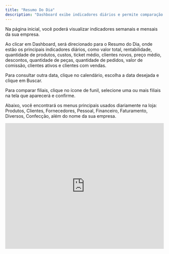 ```yaml
---
title: "Resumo Do Dia"
description: "Dashboard exibe indicadores diários e permite comparação entre filiais e acesso rápido aos principais menus."
---
```


Na página inicial, você poderá visualizar indicadores semanais e mensais da sua empresa.

Ao clicar em Dashboard, será direcionado para o Resumo do Dia, onde estão os principais indicadores diários, como valor total, rentabilidade, quantidade de produtos, custos, ticket médio, clientes novos, preço médio, descontos, quantidade de peças, quantidade de pedidos, valor de comissão, clientes ativos e clientes com vendas.

Para consultar outra data, clique no calendário, escolha a data desejada e clique em Buscar.

Para comparar filiais, clique no ícone de funil, selecione uma ou mais filiais na tela que aparecerá e confirme.

Abaixo, você encontrará os menus principais usados diariamente na loja: Produtos, Clientes, Fornecedores, Pessoal, Financeiro, Faturamento, Diversos, Confecção, além do nome da sua empresa.

<iframe width="100%" height="400" src="https://www.youtube.com/embed/Th7xAg9q5Io?si=TKSfiZ78xWBia46R" title="YouTube video player" frameborder="0" allow="accelerometer; autoplay; clipboard-write; encrypted-media; gyroscope; picture-in-picture; web-share" referrerpolicy="strict-origin-when-cross-origin" allowfullscreen />